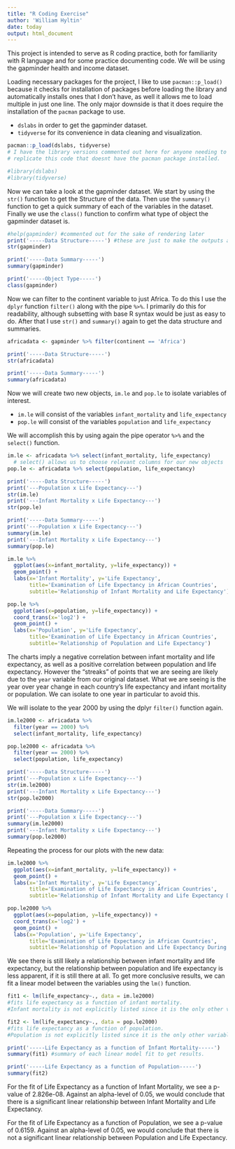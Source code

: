 ```yaml
---
title: "R Coding Exercise"
author: 'William Hyltin'
date: today
output: html_document
---
```

This project is intended to serve as R coding practice, both for familiarity with R language and for some practice documenting code. We will be using the gapminder health and income dataset.

Loading necessary packages for the project, I like to use `pacman::p_load()` because it checks for installation of packages before loading the library and automatically installs ones that I don't have, as well it allows me to load multiple in just one line. The only major downside is that it does require the installation of the `pacman` package to use. \

-   `dslabs` in order to get the gapminder dataset.\
-   `tidyverse` for its convenience in data cleaning and visualization.  

```r
pacman::p_load(dslabs, tidyverse)
# I have the library versions commented out here for anyone needing to 
# replicate this code that doesnt have the pacman package installed.

#library(dslabs)
#library(tidyverse)
```

Now we can take a look at the gapminder dataset. We start by using the `str()` function to get the Structure of the data. Then use the `summary()` function to get a quick summary of each of the variables in the dataset. Finally we use the `class()` function to confirm what type of object the gapminder dataset is.  
```r
#help(gapminder) #commented out for the sake of rendering later
print('-----Data Structure-----') #these are just to make the outputs a little more readable.
str(gapminder)

print('-----Data Summary-----')
summary(gapminder)

print('-----Object Type-----')
class(gapminder)
```

Now we can filter to the continent variable to just Africa. To do this I use the `dplyr` function `filter()` along with the pipe `%>%`. I primarily do this for readability, although subsetting with base R syntax would be just as easy to do. After that I use `str()` and `summary()` again to get the data structure and summaries.  
```r
africadata <- gapminder %>% filter(continent == 'Africa')

print('-----Data Structure-----')
str(africadata)

print('-----Data Summary-----')
summary(africadata)
```

Now we will create two new objects, `im.le` and `pop.le` to isolate variables of interest.  

* `im.le` will consist of the variables `infant_mortality` and `life_expectancy`  
* `pop.le` will consist of the variables `population` and `life_expectancy`  

We will accomplish this by using again the pipe operator `%>%` and the `select()` function.  
```r
im.le <- africadata %>% select(infant_mortality, life_expectancy) 
  # select() allows us to choose relevant columns for our new objects
pop.le <- africadata %>% select(population, life_expectancy)

print('-----Data Structure-----')
print('---Population x Life Expectancy---')
str(im.le)
print('---Infant Mortality x Life Expectancy---')
str(pop.le)

print('-----Data Summary-----')
print('---Population x Life Expectancy---')
summary(im.le)
print('---Infant Mortality x Life Expectancy---')
summary(pop.le)
```

```r
im.le %>% 
  ggplot(aes(x=infant_mortality, y=life_expectancy)) +
  geom_point() +
  labs(x='Infant Mortality', y='Life Expectancy', 
       title='Examination of Life Expectancy in African Countries', 
       subtitle='Relationship of Infant Mortality and Life Expectancy')

pop.le %>% 
  ggplot(aes(x=population, y=life_expectancy)) +
  coord_trans(x='log2') +
  geom_point() +
  labs(x='Population', y='Life Expectancy', 
       title='Examination of Life Expectancy in African Countries', 
       subtitle='Relationship of Population and Life Expectancy')
```

The charts imply a negative correlation between infant mortality and life expectancy, as well as a positive correlation between population and life expectancy. However the "streaks" of points that we are seeing are likely due to the `year` variable from our original dataset. What we are seeing is the year over year change in each country's life expectancy and infant mortality or population. We can isolate to one year in particular to avoid this.

We will isolate to the year 2000 by using the dplyr `filter()` function again.
```r
im.le2000 <- africadata %>% 
  filter(year == 2000) %>% 
  select(infant_mortality, life_expectancy)

pop.le2000 <- africadata %>% 
  filter(year == 2000) %>% 
  select(population, life_expectancy)

print('-----Data Structure-----')
print('---Population x Life Expectancy---')
str(im.le2000)
print('---Infant Mortality x Life Expectancy---')
str(pop.le2000)

print('-----Data Summary-----')
print('---Population x Life Expectancy---')
summary(im.le2000)
print('---Infant Mortality x Life Expectancy---')
summary(pop.le2000)
```

Repeating the process for our plots with the new data:
```r
im.le2000 %>% 
  ggplot(aes(x=infant_mortality, y=life_expectancy)) +
  geom_point() +
  labs(x='Infant Mortality', y='Life Expectancy', 
       title='Examination of Life Expectancy in African Countries', 
       subtitle='Relationship of Infant Mortality and Life Expectancy During the Year 2000')

pop.le2000 %>% 
  ggplot(aes(x=population, y=life_expectancy)) +
  coord_trans(x='log2') +
  geom_point() +
  labs(x='Population', y='Life Expectancy', 
       title='Examination of Life Expectancy in African Countries', 
       subtitle='Relationship of Population and Life Expectancy During the Year 2000')
```

We see there is still likely a relationship between infant mortality and life expectancy, but the relationship between population and life expectancy is less apparent, if it is still there at all. To get more conclusive results, we can fit a linear model between the variables using the `lm()` function.

```r
fit1 <- lm(life_expectancy~., data = im.le2000)
#fits life expectancy as a function of infant mortality. 
#Infant mortality is not explicitly listed since it is the only other variable in the object.

fit2 <- lm(life_expectancy~., data = pop.le2000) 
#fits life expectancy as a function of population. 
#Population is not explicitly listed since it is the only other variable in the object.

print('-----Life Expectancy as a function of Infant Mortality-----')
summary(fit1) #summary of each linear model fit to get results.

print('-----Life Expectancy as a function of Population-----')
summary(fit2)

```

For the fit of Life Expectancy as a function of Infant Mortality, we see a p-value of 2.826e-08. Against an alpha-level of 0.05, we would conclude that there is a significant linear relationship between Infant Mortality and Life Expectancy.  

For the fit of Life Expectancy as a function of Population, we see a p-value of 0.6159. Against an alpha-level of 0.05, we would conclude that there is not a significant linear relationship between Population and Life Expectancy.  